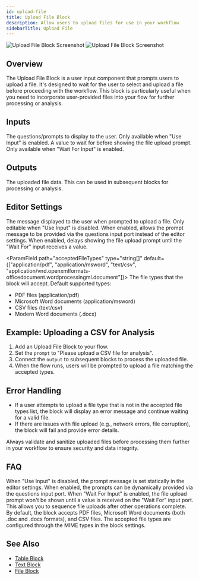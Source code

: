 ```yaml
---
id: upload-file
title: Upload File Block
description: Allow users to upload files for use in your workflow
sidebarTitle: Upload File
---
```


<Frame className="block dark:hidden">
  <img src="/block-reference/assets/upload_file_light.png" alt="Upload File Block Screenshot" />
</Frame>
<Frame className="hidden dark:block">
  <img src="/block-reference/assets/upload_file_dark.png" alt="Upload File Block Screenshot" />
</Frame>

## Overview

The Upload File Block is a user input component that prompts users to upload a file. It's designed to wait for the user to select and upload a file before proceeding with the workflow. This block is particularly useful when you need to incorporate user-provided files into your flow for further processing or analysis.

## Inputs

<ParamField path="questions" type="string[]" optional>
  The questions/prompts to display to the user. Only available when "Use Input" is enabled.
</ParamField>

<ParamField path="wait" type="any" optional>
  A value to wait for before showing the file upload prompt. Only available when "Wait For Input" is enabled.
</ParamField>

## Outputs

<ResponseField name="output" type="file">
  The uploaded file data. This can be used in subsequent blocks for processing or analysis.
</ResponseField>

## Editor Settings

<ParamField path="prompt" type="string" default="This is an example question?">
  The message displayed to the user when prompted to upload a file. Only editable when "Use Input" is disabled.
</ParamField>

<ParamField path="useInput" type="boolean" default={false}>
  When enabled, allows the prompt message to be provided via the questions input port instead of the editor settings.
</ParamField>

<ParamField path="useWaitForInput" type="boolean" default={false}>
  When enabled, delays showing the file upload prompt until the "Wait For" input receives a value.
</ParamField>

<ParamField path="acceptedFileTypes" type="string[]" default={["application/pdf", "application/msword", "text/csv", "application/vnd.openxmlformats-officedocument.wordprocessingml.document"]}>
  The file types that the block will accept. Default supported types:
  - PDF files (application/pdf)
  - Microsoft Word documents (application/msword)
  - CSV files (text/csv) 
  - Modern Word documents (.docx)
</ParamField>

## Example: Uploading a CSV for Analysis

1. Add an Upload File Block to your flow.
2. Set the `prompt` to "Please upload a CSV file for analysis".
3. Connect the `output` to subsequent blocks to process the uploaded file.
4. When the flow runs, users will be prompted to upload a file matching the accepted types.


## Error Handling

- If a user attempts to upload a file type that is not in the accepted file types list, the block will display an error message and continue waiting for a valid file.
- If there are issues with file upload (e.g., network errors, file corruption), the block will fail and provide error details.

<Warning>
  Always validate and sanitize uploaded files before processing them further in your workflow to ensure security and data integrity.
</Warning>

## FAQ

<AccordionGroup>
  <Accordion title="What's the difference between using the prompt setting vs input?">
    When "Use Input" is disabled, the prompt message is set statically in the editor settings. When enabled, the prompts can be dynamically provided via the questions input port.
  </Accordion>

  <Accordion title="How does the Wait For Input feature work?">
    When "Wait For Input" is enabled, the file upload prompt won't be shown until a value is received on the "Wait For" input port. This allows you to sequence file uploads after other operations complete.
  </Accordion>

  <Accordion title="What file types are supported?">
    By default, the block accepts PDF files, Microsoft Word documents (both .doc and .docx formats), and CSV files. The accepted file types are configured through the MIME types in the block settings.
  </Accordion>
</AccordionGroup>

## See Also

- [Table Block](/block-reference/data/table)
- [Text Block](/block-reference/data/text)
- [File Block](/block-reference/data/file)

